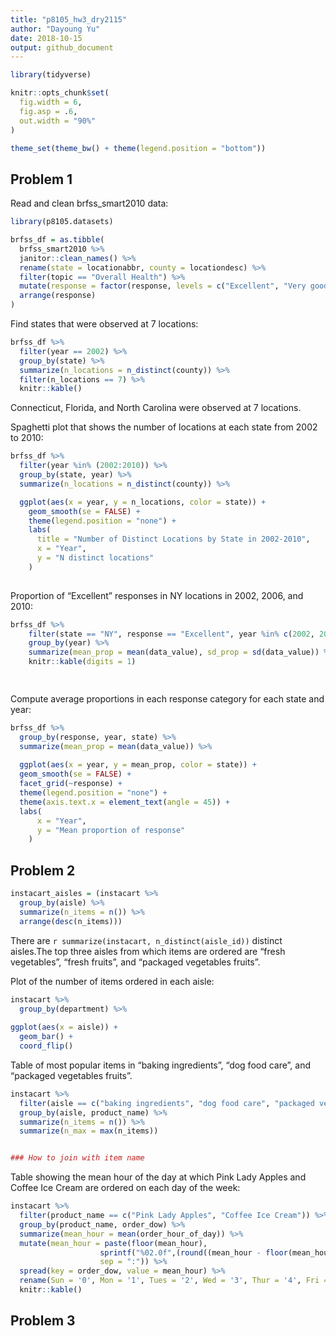 ```yaml
---
title: "p8105_hw3_dry2115"
author: "Dayoung Yu"
date: 2018-10-15
output: github_document
---
```



```r
library(tidyverse)

knitr::opts_chunk$set(
  fig.width = 6,
  fig.asp = .6,
  out.width = "90%"
)

theme_set(theme_bw() + theme(legend.position = "bottom"))
```

## Problem 1

Read and clean brfss_smart2010 data:

```r
library(p8105.datasets)

brfss_df = as.tibble(
  brfss_smart2010 %>%
  janitor::clean_names() %>%
  rename(state = locationabbr, county = locationdesc) %>%
  filter(topic == "Overall Health") %>%
  mutate(response = factor(response, levels = c("Excellent", "Very good", "Good", "Fair", "Poor"))) %>%
  arrange(response)
)

```

Find states that were observed at 7 locations:

```r
brfss_df %>%
  filter(year == 2002) %>%
  group_by(state) %>%
  summarize(n_locations = n_distinct(county)) %>%
  filter(n_locations == 7) %>%
  knitr::kable()
```

Connecticut, Florida, and North Carolina were observed at 7 locations.


Spaghetti plot that shows the number of locations at each state from 2002 to 2010:

```r

brfss_df %>%
  filter(year %in% (2002:2010)) %>%
  group_by(state, year) %>%
  summarize(n_locations = n_distinct(county)) %>%

  ggplot(aes(x = year, y = n_locations, color = state)) +
    geom_smooth(se = FALSE) +
    theme(legend.position = "none") +
    labs(
      title = "Number of Distinct Locations by State in 2002-2010",
      x = "Year",
      y = "N distinct locations"
    )
  
```

Proportion of "Excellent" responses in NY locations in 2002, 2006, and 2010:

```r

brfss_df %>%
    filter(state == "NY", response == "Excellent", year %in% c(2002, 2006, 2010)) %>%
    group_by(year) %>%
    summarize(mean_prop = mean(data_value), sd_prop = sd(data_value)) %>%
    knitr::kable(digits = 1)

                
```


Compute average proportions in each response category for each state and year: 

```r
brfss_df %>%
  group_by(response, year, state) %>%
  summarize(mean_prop = mean(data_value)) %>%
  
  ggplot(aes(x = year, y = mean_prop, color = state)) +
  geom_smooth(se = FALSE) + 
  facet_grid(~response) +
  theme(legend.position = "none") +
  theme(axis.text.x = element_text(angle = 45)) +
  labs(
      x = "Year",
      y = "Mean proportion of response"
    )

```


## Problem 2

```r
instacart_aisles = (instacart %>%
  group_by(aisle) %>%
  summarize(n_items = n()) %>%
  arrange(desc(n_items)))

```

There are `r summarize(instacart, n_distinct(aisle_id))` distinct aisles.The top three aisles from which items are ordered are "fresh vegetables", "fresh fruits", and "packaged vegetables fruits".


Plot of the number of items ordered in each aisle:
```r
instacart %>%
  group_by(department) %>%
  
ggplot(aes(x = aisle)) +
  geom_bar() + 
  coord_flip() 

```

Table of most popular items in “baking ingredients”, “dog food care”, and “packaged vegetables fruits”.
```r
instacart %>%
  filter(aisle == c("baking ingredients", "dog food care", "packaged vegetables fruits")) %>% 
  group_by(aisle, product_name) %>%
  summarize(n_items = n()) %>%
  summarize(n_max = max(n_items))


### How to join with item name


```


Table showing the mean hour of the day at which Pink Lady Apples and Coffee Ice Cream are ordered on each day of the week:
```r
instacart %>%
  filter(product_name == c("Pink Lady Apples", "Coffee Ice Cream")) %>% 
  group_by(product_name, order_dow) %>%
  summarize(mean_hour = mean(order_hour_of_day)) %>%
  mutate(mean_hour = paste(floor(mean_hour), 
                    sprintf("%02.0f",(round((mean_hour - floor(mean_hour))*60))), 
                    sep = ":")) %>%
  spread(key = order_dow, value = mean_hour) %>%
  rename(Sun = '0', Mon = '1', Tues = '2', Wed = '3', Thur = '4', Fri = '5', Sat = '6') %>%
  knitr::kable()


```


## Problem 3
